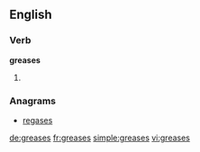 ==English==

===Verb===
'''greases'''

# {{third-person singular of|[[grease]]}}

===Anagrams===
* [[regases#English|regases]]

[[de:greases]]
[[fr:greases]]
[[simple:greases]]
[[vi:greases]]